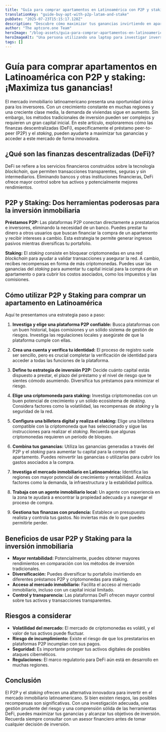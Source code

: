 ```yaml
---
title: "Guía para comprar apartamentos en Latinoamérica con P2P y staking: ¡Maximiza tus ganancias!"
translationKey: "guide-buy-apt-with-p2p-latam-and-stake"
pubDate: "2025-07-23T15:15:17.128Z"
description: "Descubre cómo maximizar tus ganancias invirtiendo en apartamentos en Latinoamérica con P2P y staking. ¡Esta guía te ofrece las mejores estrategias y consejos para invertir inteligentemente en bienes raíces y criptomonedas!"
author: "The aptcore.one Team"
heroImage: "/blog-assets/guia-para-comprar-apartamentos-en-latinoamerica-con-p2p-y-staking-maximiza-tus-ganancias.jpg"
heroImageAlt: "Una persona utilizando una laptop para investigar inversiones en apartamentos en Latinoamérica con P2P y staking."
tags: []
---
```


# Guía para comprar apartamentos en Latinoamérica con P2P y staking: ¡Maximiza tus ganancias!

El mercado inmobiliario latinoamericano presenta una oportunidad única para los inversores. Con un crecimiento constante en muchas regiones y una creciente clase media, la demanda de viviendas sigue en aumento.  Sin embargo, los métodos tradicionales de inversión pueden ser complejos y requieren un gran capital inicial.  En este artículo, exploraremos cómo las finanzas descentralizadas (DeFi), específicamente el préstamo peer-to-peer (P2P) y el *staking*, pueden ayudarte a maximizar tus ganancias y acceder a este mercado de forma innovadora.

## ¿Qué son las finanzas descentralizadas (DeFi)?

DeFi se refiere a los servicios financieros construidos sobre la tecnología *blockchain*, que permiten transacciones transparentes, seguras y sin intermediarios.  Eliminando bancos y otras instituciones financieras, DeFi ofrece mayor control sobre tus activos y potencialmente mejores rendimientos.

## P2P y Staking: Dos herramientas poderosas para la inversión inmobiliaria

**Préstamos P2P:**  Las plataformas P2P conectan directamente a prestatarios e inversores, eliminando la necesidad de un banco.  Puedes prestar tu dinero a otros usuarios que buscan financiar la compra de un apartamento y recibir intereses a cambio.  Esta estrategia te permite generar ingresos pasivos mientras diversificas tu portafolio.

**Staking:**  El *staking* consiste en bloquear criptomonedas en una red *blockchain* para ayudar a validar transacciones y asegurar la red.  A cambio, recibes recompensas en forma de más criptomonedas.  Puedes usar las ganancias del *staking* para aumentar tu capital inicial para la compra de un apartamento o para cubrir los costos asociados, como los impuestos y las comisiones.

## Cómo utilizar P2P y Staking para comprar un apartamento en Latinoamérica

Aquí te presentamos una estrategia paso a paso:

1. **Investiga y elige una plataforma P2P confiable:**  Busca plataformas con un buen historial, bajas comisiones y un sólido sistema de gestión de riesgos.  Investiga las regulaciones locales y asegúrate de que la plataforma cumple con ellas.

2. **Crea una cuenta y verifica tu identidad:**  El proceso de registro suele ser sencillo, pero es crucial completar la verificación de identidad para acceder a todas las funciones de la plataforma.

3. **Define tu estrategia de inversión P2P:**  Decide cuánto capital estás dispuesto a prestar, el plazo del préstamo y el nivel de riesgo que te sientes cómodo asumiendo.  Diversifica tus préstamos para minimizar el riesgo.

4. **Elige una criptomoneda para staking:**  Investiga criptomonedas con un buen potencial de crecimiento y un sólido ecosistema de *staking*.  Considera factores como la volatilidad, las recompensas de *staking* y la seguridad de la red.

5. **Configura una billetera digital y realiza el staking:**  Elige una billetera compatible con la criptomoneda que has seleccionado y sigue las instrucciones para realizar el *staking*.  Recuerda que algunas criptomonedas requieren un período de bloqueo.

6. **Combina tus ganancias:**  Utiliza las ganancias generadas a través del P2P y el *staking* para aumentar tu capital para la compra del apartamento.  Puedes reinvertir las ganancias o utilizarlas para cubrir los gastos asociados a la compra.

7. **Investiga el mercado inmobiliario en Latinoamérica:**  Identifica las regiones con mayor potencial de crecimiento y rentabilidad.  Analiza factores como la demanda, la infraestructura y la estabilidad política.

8. **Trabaja con un agente inmobiliario local:**  Un agente con experiencia en la zona te ayudará a encontrar la propiedad adecuada y a navegar el proceso de compra.

9. **Gestiona tus finanzas con prudencia:**  Establece un presupuesto realista y controla tus gastos.  No inviertas más de lo que puedes permitirte perder.


## Beneficios de usar P2P y Staking para la inversión inmobiliaria

* **Mayor rentabilidad:**  Potencialmente, puedes obtener mayores rendimientos en comparación con los métodos de inversión tradicionales.
* **Diversificación:**  Puedes diversificar tu portafolio invirtiendo en diferentes préstamos P2P y criptomonedas para staking.
* **Acceso al mercado inmobiliario:**  Facilita el acceso al mercado inmobiliario, incluso con un capital inicial limitado.
* **Control y transparencia:**  Las plataformas DeFi ofrecen mayor control sobre tus activos y transacciones transparentes.


## Riesgos a considerar

* **Volatilidad del mercado:**  El mercado de criptomonedas es volátil, y el valor de tus activos puede fluctuar.
* **Riesgo de incumplimiento:**  Existe el riesgo de que los prestatarios en plataformas P2P incumplan con sus pagos.
* **Seguridad:**  Es importante proteger tus activos digitales de posibles ataques cibernéticos.
* **Regulaciones:**  El marco regulatorio para DeFi aún está en desarrollo en muchas regiones.


## Conclusión

El P2P y el *staking* ofrecen una alternativa innovadora para invertir en el mercado inmobiliario latinoamericano.  Si bien existen riesgos, las posibles recompensas son significativas.  Con una investigación adecuada, una gestión prudente del riesgo y una comprensión sólida de las herramientas DeFi, puedes maximizar tus ganancias y alcanzar tus objetivos de inversión.  Recuerda siempre consultar con un asesor financiero antes de tomar cualquier decisión de inversión.